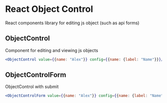 
<Meta title="Introduction" />

# React Object Control
React components library for editing js object (such as api forms)

## <LinkTo kind="objectcontrol--default">ObjectControl</LinkTo>
Component for editing and viewing js objects
```jsx
<ObjectControl value={{name: "Alex"}} config={{name: {label: "Name"}}}/>
```

##  <LinkTo kind="objectcontrolform--default">ObjectControlForm</LinkTo>
ObjectControl with submit
```jsx
<ObjectControlForm value={{name: "Alex"}} config={{name: {label: "Name"}}} onSubmit={v => console.log(v)}/>
```
